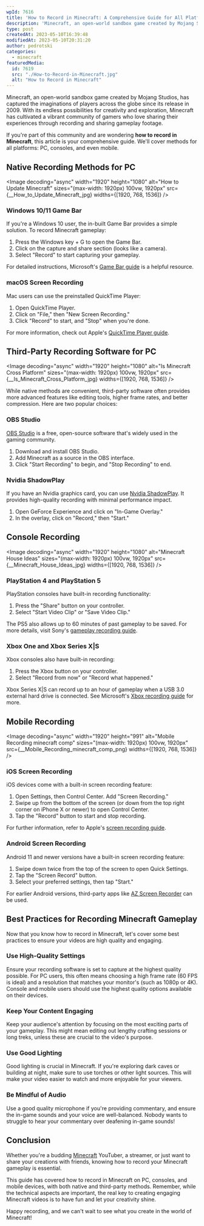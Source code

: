 ```yaml
---
wpId: 7616
title: 'How to Record in Minecraft: A Comprehensive Guide for All Platforms'
description: 'Minecraft, an open-world sandbox game created by Mojang Studios, has ...'
type: post
createdAt: 2023-05-10T16:39:48
modifiedAt: 2023-05-10T20:31:20
author: pedrotski
categories:
  - minecraft
featuredMedia:
  id: 7619
  src: "./How-to-Record-in-Minecraft.jpg"
  alt: "How to Record in Minecraft"
---
```





Minecraft, an open-world sandbox game created by Mojang Studios, has captured the imaginations of players across the globe since its release in 2009. With its endless possibilities for creativity and exploration, Minecraft has cultivated a vibrant community of gamers who love sharing their experiences through recording and sharing gameplay footage.

If you're part of this community and are wondering **how to record in Minecraft**, this article is your comprehensive guide. We'll cover methods for all platforms: PC, consoles, and even mobile.

## Native Recording Methods for PC

<Image decoding="async" width="1920" height="1080" alt="How to Update Minecraft" sizes="(max-width: 1920px) 100vw, 1920px" src={__How_to_Update_Minecraft_jpg} widths={[1920, 768, 1536]} />

### Windows 10/11 Game Bar

If you're a Windows 10 user, the in-built Game Bar provides a simple solution. To record Minecraft gameplay:

1.  Press the Windows key + G to open the Game Bar.
2.  Click on the capture and share section (looks like a camera).
3.  Select "Record" to start capturing your gameplay.

For detailed instructions, Microsoft's [Game Bar guide](https://support.xbox.com/help/friends-social-activity/share-socialize/capture-game-clips-and-screenshots) is a helpful resource.

### macOS Screen Recording

Mac users can use the preinstalled QuickTime Player:

1.  Open QuickTime Player.
2.  Click on "File," then "New Screen Recording."
3.  Click "Record" to start, and "Stop" when you're done.

For more information, check out Apple's [QuickTime Player guide](https://support.apple.com/guide/quicktime-player/record-your-screen-qtp97b08e666/mac).

## Third-Party Recording Software for PC

<Image decoding="async" width="1920" height="1080" alt="Is Minecraft Cross Platform" sizes="(max-width: 1920px) 100vw, 1920px" src={__Is_Minecraft_Cross_Platform_jpg} widths={[1920, 768, 1536]} />

While native methods are convenient, third-party software often provides more advanced features like editing tools, higher frame rates, and better compression. Here are two popular choices:

### OBS Studio

[OBS Studio](https://obsproject.com/) is a free, open-source software that's widely used in the gaming community.

1.  Download and install OBS Studio.
2.  Add Minecraft as a source in the OBS interface.
3.  Click "Start Recording" to begin, and "Stop Recording" to end.

### Nvidia ShadowPlay

If you have an Nvidia graphics card, you can use [Nvidia ShadowPlay](https://www.nvidia.com/en-us/geforce/geforce-experience/shadowplay/). It provides high-quality recording with minimal performance impact.

1.  Open GeForce Experience and click on "In-Game Overlay."
2.  In the overlay, click on "Record," then "Start."

## Console Recording

<Image decoding="async" width="1920" height="1080" alt="Minecraft House Ideas" sizes="(max-width: 1920px) 100vw, 1920px" src={__Minecraft_House_Ideas_jpg} widths={[1920, 768, 1536]} />

### PlayStation 4 and PlayStation 5

PlayStation consoles have built-in recording functionality:

1.  Press the "Share" button on your controller.
2.  Select "Start Video Clip" or "Save Video Clip."

The PS5 also allows up to 60 minutes of past gameplay to be saved. For more details, visit Sony's [gameplay recording guide](https://www.playstation.com/en-ph/support/games/ps4-capture-gameplay-screenshots/).

### Xbox One and Xbox Series X|S

Xbox consoles also have built-in recording:

1.  Press the Xbox button on your controller.
2.  Select "Record from now" or "Record what happened."

Xbox Series X|S can record up to an hour of gameplay when a USB 3.0 external hard drive is connected. See Microsoft's [Xbox recording guide](https://support.xbox.com/help/friends-social-activity/share-socialize/capture-game-clips-and-screenshots) for more.

## Mobile Recording

<Image decoding="async" width="1920" height="991" alt="Mobile Recording minecraft comp" sizes="(max-width: 1920px) 100vw, 1920px" src={__Mobile_Recording_minecraft_comp_png} widths={[1920, 768, 1536]} />

### iOS Screen Recording

iOS devices come with a built-in screen recording feature:

1.  Open Settings, then Control Center. Add "Screen Recording."
2.  Swipe up from the bottom of the screen (or down from the top right corner on iPhone X or newer) to open Control Center.
3.  Tap the "Record" button to start and stop recording.

For further information, refer to Apple's [screen recording guide](https://support.apple.com/en-us/HT207935).

### Android Screen Recording

Android 11 and newer versions have a built-in screen recording feature:

1.  Swipe down twice from the top of the screen to open Quick Settings.
2.  Tap the "Screen Record" button.
3.  Select your preferred settings, then tap "Start."

For earlier Android versions, third-party apps like [AZ Screen Recorder](https://play.google.com/store/apps/details?id=com.hecorat.screenrecorder.free&hl=en&gl=US) can be used.

## Best Practices for Recording Minecraft Gameplay

Now that you know how to record in Minecraft, let's cover some best practices to ensure your videos are high quality and engaging.

### Use High-Quality Settings

Ensure your recording software is set to capture at the highest quality possible. For PC users, this often means choosing a high frame rate (60 FPS is ideal) and a resolution that matches your monitor's (such as 1080p or 4K). Console and mobile users should use the highest quality options available on their devices.

### Keep Your Content Engaging

Keep your audience's attention by focusing on the most exciting parts of your gameplay. This might mean editing out lengthy crafting sessions or long treks, unless these are crucial to the video's purpose.

### Use Good Lighting

Good lighting is crucial in Minecraft. If you're exploring dark caves or building at night, make sure to use torches or other light sources. This will make your video easier to watch and more enjoyable for your viewers.

### Be Mindful of Audio

Use a good quality microphone if you're providing commentary, and ensure the in-game sounds and your voice are well-balanced. Nobody wants to struggle to hear your commentary over deafening in-game sounds!

## Conclusion

Whether you're a budding [Minecraft](https://www.ghostcap.com/gaming/minecraft/) YouTuber, a streamer, or just want to share your creations with friends, knowing how to record your Minecraft gameplay is essential.

This guide has covered how to record in Minecraft on PC, consoles, and mobile devices, with both native and third-party methods. Remember, while the technical aspects are important, the real key to creating engaging Minecraft videos is to have fun and let your creativity shine.

Happy recording, and we can't wait to see what you create in the world of Minecraft!